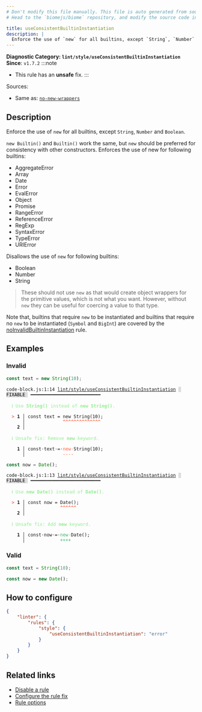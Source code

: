 ```yaml
---
# Don't modify this file manually. This file is auto generated from source, and you will lose your changes next time the website is built.
# Head to the `biomejs/biome` repository, and modify the source code in there.

title: useConsistentBuiltinInstantiation
description: |
  Enforce the use of `new` for all builtins, except `String`, `Number` and `Boolean`.
---
```


**Diagnostic Category: `lint/style/useConsistentBuiltinInstantiation`**
<Tabs>
<TabItem label="JavaScript (and super languages)" icon="seti:javascript">
**Since**: `v1.7.2`
:::note
- This rule has an **unsafe** fix.
:::

Sources: 
- Same as: <a href="https://eslint.org/docs/latest/rules/no-new-wrappers" target="_blank"><code>no-new-wrappers</code></a>

## Description
Enforce the use of `new` for all builtins, except `String`, `Number` and `Boolean`.

`new Builtin()` and `Builtin()` work the same, but `new` should be preferred for consistency with other constructors.
Enforces the use of new for following builtins:

- AggregateError
- Array
- Date
- Error
- EvalError
- Object
- Promise
- RangeError
- ReferenceError
- RegExp
- SyntaxError
- TypeError
- URIError

Disallows the use of `new` for following builtins:

- Boolean
- Number
- String

>These should not use `new` as that would create object wrappers for the primitive values, which is not what you want.
However, without `new` they can be useful for coercing a value to that type.


Note that, builtins that require `new` to be instantiated and
builtins that require no `new` to be instantiated (`Symbol` and `BigInt`) are covered by the
[noInvalidBuiltinInstantiation](https://biomejs.dev/linter/rules/no-invalid-builtin-instantiation/) rule.

## Examples

### Invalid

```js
const text = new String(10);
```

<pre class="language-text"><code class="language-text">code-block.js:1:14 <a href="https://biomejs.dev/linter/rules/use-consistent-new-builtin">lint/style/useConsistentBuiltinInstantiation</a> <span style="color: #000; background-color: #ddd;"> FIXABLE </span> ━━━━━━━━━━━━━━━━━━━━━━━━━━<br /><br />  <strong><span style="color: lightgreen;">ℹ</span></strong> <span style="color: lightgreen;">Use </span><span style="color: lightgreen;"><strong>String()</strong></span><span style="color: lightgreen;"> instead of </span><span style="color: lightgreen;"><strong>new String()</strong></span><span style="color: lightgreen;">.</span><br />  <br />  <strong><span style="color: Tomato;">&gt;</span></strong> <strong>1 │ </strong>const text = new String(10);<br />   <strong>   │ </strong>             <strong><span style="color: Tomato;">^</span></strong><strong><span style="color: Tomato;">^</span></strong><strong><span style="color: Tomato;">^</span></strong><strong><span style="color: Tomato;">^</span></strong><strong><span style="color: Tomato;">^</span></strong><strong><span style="color: Tomato;">^</span></strong><strong><span style="color: Tomato;">^</span></strong><strong><span style="color: Tomato;">^</span></strong><strong><span style="color: Tomato;">^</span></strong><strong><span style="color: Tomato;">^</span></strong><strong><span style="color: Tomato;">^</span></strong><strong><span style="color: Tomato;">^</span></strong><strong><span style="color: Tomato;">^</span></strong><strong><span style="color: Tomato;">^</span></strong><br />    <strong>2 │ </strong><br />  <br />  <strong><span style="color: lightgreen;">ℹ</span></strong> <span style="color: lightgreen;">Unsafe fix</span><span style="color: lightgreen;">: </span><span style="color: lightgreen;">Remove </span><span style="color: lightgreen;"><strong>new</strong></span><span style="color: lightgreen;"> keyword.</span><br />  <br />  <strong>  1 │ </strong>const<span style="opacity: 0.8;">·</span>text<span style="opacity: 0.8;">·</span>=<span style="opacity: 0.8;">·</span><span style="color: Tomato;">n</span><span style="color: Tomato;">e</span><span style="color: Tomato;">w</span><span style="opacity: 0.8;"><span style="color: Tomato;">·</span></span>String(10);<br />  <strong>    │ </strong>             <span style="color: Tomato;">-</span><span style="color: Tomato;">-</span><span style="color: Tomato;">-</span><span style="color: Tomato;">-</span>           <br /></code></pre>

```js
const now = Date();
```

<pre class="language-text"><code class="language-text">code-block.js:1:13 <a href="https://biomejs.dev/linter/rules/use-consistent-new-builtin">lint/style/useConsistentBuiltinInstantiation</a> <span style="color: #000; background-color: #ddd;"> FIXABLE </span> ━━━━━━━━━━━━━━━━━━━━━━━━━━<br /><br />  <strong><span style="color: lightgreen;">ℹ</span></strong> <span style="color: lightgreen;">Use </span><span style="color: lightgreen;"><strong>new Date()</strong></span><span style="color: lightgreen;"> instead of </span><span style="color: lightgreen;"><strong>Date()</strong></span><span style="color: lightgreen;">.</span><br />  <br />  <strong><span style="color: Tomato;">&gt;</span></strong> <strong>1 │ </strong>const now = Date();<br />   <strong>   │ </strong>            <strong><span style="color: Tomato;">^</span></strong><strong><span style="color: Tomato;">^</span></strong><strong><span style="color: Tomato;">^</span></strong><strong><span style="color: Tomato;">^</span></strong><strong><span style="color: Tomato;">^</span></strong><strong><span style="color: Tomato;">^</span></strong><br />    <strong>2 │ </strong><br />  <br />  <strong><span style="color: lightgreen;">ℹ</span></strong> <span style="color: lightgreen;">Unsafe fix</span><span style="color: lightgreen;">: </span><span style="color: lightgreen;">Add </span><span style="color: lightgreen;"><strong>new</strong></span><span style="color: lightgreen;"> keyword.</span><br />  <br />  <strong>  1 │ </strong>const<span style="opacity: 0.8;">·</span>now<span style="opacity: 0.8;">·</span>=<span style="opacity: 0.8;">·</span><span style="color: MediumSeaGreen;">n</span><span style="color: MediumSeaGreen;">e</span><span style="color: MediumSeaGreen;">w</span><span style="opacity: 0.8;"><span style="color: MediumSeaGreen;">·</span></span>Date();<br />  <strong>    │ </strong>            <span style="color: MediumSeaGreen;">+</span><span style="color: MediumSeaGreen;">+</span><span style="color: MediumSeaGreen;">+</span><span style="color: MediumSeaGreen;">+</span>       <br /></code></pre>

### Valid

```js
const text = String(10);
```

```js
const now = new Date();
```

## How to configure
```json title="biome.json"
{
	"linter": {
		"rules": {
			"style": {
				"useConsistentBuiltinInstantiation": "error"
			}
		}
	}
}

```
## Related links

- [Disable a rule](/linter/#disable-a-lint-rule)
- [Configure the rule fix](/linter#configure-the-rule-fix)
- [Rule options](/linter/#rule-options)

</TabItem>
</Tabs>

